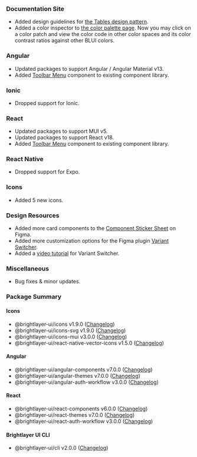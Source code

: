 
### Documentation Site

-   Added design guidelines for [the Tables design pattern](/patterns/tables).
-   Added a color inspector to [the color palette page](/style/color). Now you may click on a color patch and view the color code in other color spaces and its color contrast ratios against other BLUI colors.

### Angular

-   Updated packages to support Angular / Angular Material v13.
-   Added [Toolbar Menu](https://brightlayer-ui-components.github.io/angular/components/toolbar-menu) component to existing component library.

### Ionic

-   Dropped support for Ionic.

### React

-   Updated packages to support MUI v5.
-   Updated packages to support React v18.
-   Added [Toolbar Menu](https://brightlayer-ui-components.github.io/react/components/toolbar-menu) component to existing component library.

### React Native

-   Dropped support for Expo.

### Icons

-   Added 5 new icons.

### Design Resources

-   Added more card components to the [Component Sticker Sheet](https://www.figma.com/community/file/1024360297793425107) on Figma.
-   Added more customization options for the Figma plugin [Variant Switcher](https://www.figma.com/community/plugin/971482182464094790).
-   Added a [video tutorial](https://www.youtube.com/watch?v=JBiuas4_Occ) for Variant Switcher.

### Miscellaneous

-   Bug fixes & minor updates.

### Package Summary

#### Icons

-   @brightlayer-ui/icons v1.9.0 ([Changelog](https://github.com/etn-ccis/blui-icons/blob/master/packages/icon-font/CHANGELOG.md))
-   @brightlayer-ui/icons-svg v1.9.0 ([Changelog](https://github.com/etn-ccis/blui-icons/blob/master/packages/svg/CHANGELOG.md))
-   @brightlayer-ui/icons-mui v3.0.0 ([Changelog](https://github.com/etn-ccis/blui-icons/blob/master/packages/mui/CHANGELOG.md))
-   @brightlayer-ui/react-native-vector-icons v1.5.0 ([Changelog](https://github.com/etn-ccis/blui-icons/blob/master/packages/rn-vector/CHANGELOG.md))

#### Angular

-   @brightlayer-ui/angular-components v7.0.0 ([Changelog](https://github.com/etn-ccis/blui-angular-component-library/blob/master/CHANGELOG.md))
-   @brightlayer-ui/angular-themes v7.0.0 ([Changelog](https://github.com/etn-ccis/blui-angular-themes/blob/master/CHANGELOG.md))
-   @brightlayer-ui/angular-auth-workflow v3.0.0 ([Changelog](https://github.com/etn-ccis/blui-angular-workflows/blob/master/login-workflow/CHANGELOG.md))

#### React

-   @brightlayer-ui/react-components v6.0.0 ([Changelog](https://github.com/etn-ccis/blui-react-component-library/blob/master/CHANGELOG.md))
-   @brightlayer-ui/react-themes v7.0.0 ([Changelog](https://github.com/etn-ccis/blui-react-themes/blob/master/CHANGELOG.md))
-   @brightlayer-ui/react-auth-workflow v3.0.0 ([Changelog](https://github.com/etn-ccis/blui-react-workflows/blob/master/login-workflow/CHANGELOG.md))

#### Brightlayer UI CLI

-   @brightlayer-ui/cli v2.0.0 ([Changelog](https://github.com/etn-ccis/blui-cli/blob/master/CHANGELOG.md))
